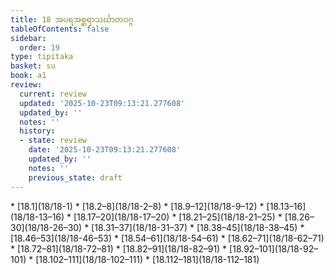```yaml
---
title: 18 အပရအစ္ဆရာသင်္ဃာတဝဂ္ဂ
tableOfContents: false
sidebar:
  order: 19
type: tipitaka
basket: su
book: a1
review:
  current: review
  updated: '2025-10-23T09:13:21.277608'
  updated_by: ''
  notes: ''
  history:
  - state: review
    date: '2025-10-23T09:13:21.277608'
    updated_by: ''
    notes: ''
    previous_state: draft
---
```



<ReviewStatus review={frontmatter.review} showDetails={true} />

<HypothesisAnnotation frontmatter={frontmatter} />

<DynamicBreadcrumb />



<TableOfContents book="a1" section="18">
* [18.1](18/18-1)
* [18.2–8](18/18-2–8)
* [18.9–12](18/18-9–12)
* [18.13–16](18/18-13–16)
* [18.17–20](18/18-17–20)
* [18.21–25](18/18-21–25)
* [18.26–30](18/18-26–30)
* [18.31–37](18/18-31–37)
* [18.38–45](18/18-38–45)
* [18.46–53](18/18-46–53)
* [18.54–61](18/18-54–61)
* [18.62–71](18/18-62–71)
* [18.72–81](18/18-72–81)
* [18.82–91](18/18-82–91)
* [18.92–101](18/18-92–101)
* [18.102–111](18/18-102–111)
* [18.112–181](18/18-112–181)
</TableOfContents>